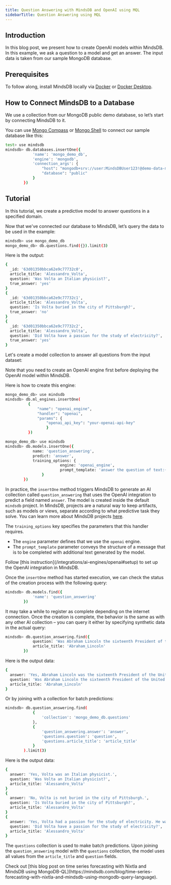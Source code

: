 ```yaml
---
title: Question Answering with MindsDB and OpenAI using MQL
sidebarTitle: Question Answering using MQL
---
```


## Introduction

In this blog post, we present how to create OpenAI models within MindsDB. In this example, we ask a question to a model and get an answer. The input data is taken from our sample MongoDB database.

## Prerequisites

To follow along, install MindsDB locally via [Docker](/setup/self-hosted/docker) or [Docker Desktop](/setup/self-hosted/docker-desktop).

## How to Connect MindsDB to a Database

We use a collection from our MongoDB public demo database, so let’s start by connecting MindsDB to it.

You can use [Mongo Compass](/connect/mongo-compass) or [Mongo Shell](/connect/mongo-shell) to connect our sample database like this:

```bash
test> use mindsdb
mindsdb> db.databases.insertOne({
            'name': 'mongo_demo_db',
            'engine': 'mongodb',
            'connection_args': {
                "host": "mongodb+srv://user:MindsDBUser123!@demo-data-mdb.trzfwvb.mongodb.net/",
                "database": "public"
            }
        })
```

## Tutorial

In this tutorial, we create a predictive model to answer questions in a specified domain.

Now that we've connected our database to MindsDB, let’s query the data to be used in the example:

```bash
mindsdb> use mongo_demo_db
mongo_demo_db> db.questions.find({}).limit(3)
```

Here is the output:

```bash
{
  _id: '63d01350bbca62e9c77732c0',
  article_title: 'Alessandro_Volta',
  question: 'Was Volta an Italian physicist?',
  true_answer: 'yes'
}
{
  _id: '63d01350bbca62e9c77732c1',
  article_title: 'Alessandro_Volta',
  question: 'Is Volta buried in the city of Pittsburgh?',
  true_answer: 'no'
}
{
  _id: '63d01350bbca62e9c77732c2',
  article_title: 'Alessandro_Volta',
  question: 'Did Volta have a passion for the study of electricity?',
  true_answer: 'yes'
}
```

Let's create a model collection to answer all questions from the input dataset:

<Note>
Note that you need to create an OpenAI engine first before deploying the OpenAI model within MindsDB.

Here is how to create this engine:

```bash
mongo_demo_db> use mindsdb
mindsdb> db.ml_engines.insertOne(
          {
              "name": "openai_engine",
              "handler": "openai",
              "params": {
                  "openai_api_key": "your-openai-api-key"
                  }
          })
```
</Note>

```bash
mongo_demo_db> use mindsdb
mindsdb> db.models.insertOne({
            name: 'question_answering',
            predict: 'answer',
            training_options: {
                        engine: 'openai_engine',
                        prompt_template: 'answer the question of text:{{question}} about text:{{article_title}}'
                }
        })
```

In practice, the `insertOne` method triggers MindsDB to generate an AI collection called `question_answering` that uses the OpenAI integration to predict a field named `answer`. The model is created inside the default `mindsdb` project. In MindsDB, projects are a natural way to keep artifacts, such as models or views, separate according to what predictive task they solve. You can learn more about MindsDB projects [here](/sql/project).

The `training_options` key specifies the parameters that this handler requires.

- The `engine` parameter defines that we use the `openai` engine.
- The `prompt_template` parameter conveys the structure of a message that is to be completed with additional text generated by the model.

<Note>
Follow [this instruction](/integrations/ai-engines/openai#setup) to set up the OpenAI integration in MindsDB.
</Note>

Once the `insertOne` method has started execution, we can check the status of the creation process with the following query:

```bash
mindsdb> db.models.find({
            'name': 'question_answering'
        })
```

It may take a while to register as complete depending on the internet connection. Once the creation is complete, the behavior is the same as with any other AI collection – you can query it either by specifying synthetic data in the actual query:

```bash
mindsdb> db.question_answering.find({
            question: 'Was Abraham Lincoln the sixteenth President of the United States?',
            article_title: 'Abraham_Lincoln'
        })
```

Here is the output data:

```bash
{
  answer: 'Yes, Abraham Lincoln was the sixteenth President of the United States.',
  question: 'Was Abraham Lincoln the sixteenth President of the United States?',
  article_title: 'Abraham_Lincoln'
}
```

Or by joining with a collection for batch predictions:

```bash
mindsdb> db.question_answering.find(
            {
                'collection': 'mongo_demo_db.questions'
            },
            {
                'question_answering.answer': 'answer',
                'questions.question': 'question',
                'questions.article_title': 'article_title'
            }
        ).limit(3)
```

Here is the output data:

```bash
{
  answer: 'Yes, Volta was an Italian physicist.',
  question: 'Was Volta an Italian physicist?',
  article_title: 'Alessandro_Volta'
}
{
  answer: 'No, Volta is not buried in the city of Pittsburgh.',
  question: 'Is Volta buried in the city of Pittsburgh?',
  article_title: 'Alessandro_Volta'
}
{
  answer: 'Yes, Volta had a passion for the study of electricity. He was fascinated by the',
  question: 'Did Volta have a passion for the study of electricity?',
  article_title: 'Alessandro_Volta'
}
```

The `questions` collection is used to make batch predictions. Upon joining the `question_answering` model with the `questions` collection, the model uses all values from the `article_title` and `question` fields.

<Tip>
Check out [this blog post on time series forecasting with Nixtla and MindsDB using MongoDB-QL](https://mindsdb.com/blog/time-series-forecasting-with-nixtla-and-mindsdb-using-mongodb-query-language).
</Tip>
